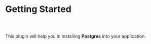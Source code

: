 
<Meta pageTitle="Getting started | Postgres" description="Getting started | Postgres" />





# Getting Started

##

<br/>

This plugin will help you in installing **Postgres** into your application.